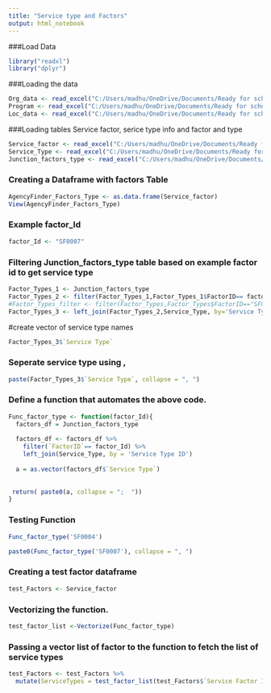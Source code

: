 ```yaml
---
title: "Service type and Factors"
output: html_notebook
---
```


###Load Data 

```r
library("readxl")
library("dplyr")
```

###Loading the data

```r
Org_data <- read_excel("C:/Users/madhu/OneDrive/Documents/Ready for school, ready for life/Agency Finder/Agency Finder.xlsx", sheet = "Organization")
Program <- read_excel("C:/Users/madhu/OneDrive/Documents/Ready for school, ready for life/Agency Finder/Agency Finder.xlsx", sheet = "Program")
Loc_data <- read_excel("C:/Users/madhu/OneDrive/Documents/Ready for school, ready for life/Agency Finder/Agency Finder.xlsx", sheet = "Location")
```

###Loading tables Service factor, serice type info and factor and type


```r
Service_factor <- read_excel("C:/Users/madhu/OneDrive/Documents/Ready for school, ready for life/Agency Finder/Agency Finder.xlsx", sheet = "Service Factors")
Service_Type <- read_excel("C:/Users/madhu/OneDrive/Documents/Ready for school, ready for life/Agency Finder/Agency Finder.xlsx", sheet = "Service Type Info")
Junction_factors_type <- read_excel("C:/Users/madhu/OneDrive/Documents/Ready for school, ready for life/Agency Finder/Agency Finder.xlsx", sheet = "Factors and Type")

```

### Creating a Dataframe with factors Table

```r
AgencyFinder_Factors_Type <- as.data.frame(Service_factor)
View(AgencyFinder_Factors_Type)
```
### Example factor_Id

```r
factor_Id <- "SF0007"
```

### Filtering Junction_factors_type table based on example factor id to get service type
```r
Factor_Types_1 <- Junction_factors_type
Factor_Types_2 <- filter(Factor_Types_1,Factor_Types_1$FactorID== factor_Id )
#Factor_Types_filter <- filter(Factor_Types,Factor_Types$FactorID=="SF0007") ---> Introducing NAN and time series output
Factor_Types_3 <- left_join(Factor_Types_2,Service_Type, by='Service Type ID')
```

#create vector of service type names
```r
Factor_Types_3$`Service Type`
```

### Seperate service type using ,

```r
paste(Factor_Types_3$`Service Type`, collapse = ", ")

```

### Define a function that automates the above code.

```r
Func_factor_type <- function(factor_Id){
  factors_df = Junction_factors_type
  
  factors_df <- factors_df %>% 
    filter(`FactorID`== factor_Id) %>% 
    left_join(Service_Type, by = 'Service Type ID')
  
  a = as.vector(factors_df$`Service Type`)
  
  
 return( paste0(a, collapse = ";  "))
}
```

### Testing Function

```r
Func_factor_type('SF0004')
```

```r
paste0(Func_factor_type('SF0007'), collapse = ", ")
```
### Creating a test factor dataframe

```r
test_Factors <- Service_factor
```

### Vectorizing the function.

```r
test_factor_list <-Vectorize(Func_factor_type)

```

### Passing a vector list of factor to the function to fetch the list of service types

```r
test_Factors <- test_Factors %>% 
  mutate(ServiceTypes = test_factor_list(test_Factors$`Service Factor ID`))
```


